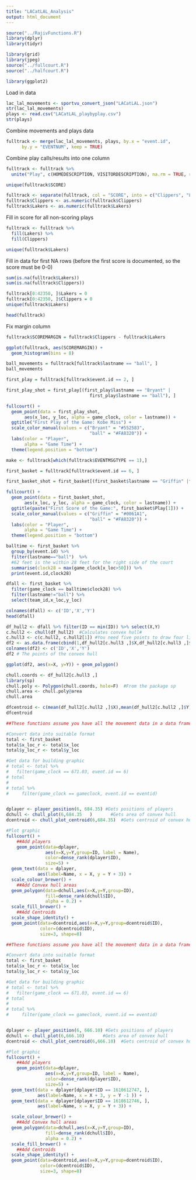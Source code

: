 ```yaml
---
title: "LACatLAL_Analysis"
output: html_document
---
```


```r
source("../RajivFunctions.R")
library(dplyr)
library(tidyr)

library(grid)
library(jpeg)
source("../fullcourt.R")
source("../halfcourt.R")

library(ggplot2)
```

Load in data
```r
lac_lal_movements <- sportvu_convert_json("LACatLAL.json")
str(lac_lal_movements)
plays <- read.csv("LACatLAL_playbyplay.csv")
str(plays)
```

Combine movements and plays data 
```r
fulltrack <- merge(lac_lal_movements, plays, by.x = "event.id",
      by.y = "EVENTNUM", keep = TRUE)
```

Combine play calls/results into one column
```r
fulltrack <- fulltrack %>%
  unite("Play", c(HOMEDESCRIPTION, VISITORDESCRIPTION), na.rm = TRUE, remove = FALSE)
```


```r
unique(fulltrack$SCORE)

fulltrack <- separate(fulltrack, col = "SCORE", into = c("Clippers", "Lakers"), sep = "-")
fulltrack$Clippers <- as.numeric(fulltrack$Clippers)
fulltrack$Lakers <- as.numeric(fulltrack$Lakers)
```

Fill in score for all non-scoring plays

```r
fulltrack <- fulltrack %>% 
  fill(Lakers) %>%
  fill(Clippers)

unique(fulltrack$Lakers)
```

Fill in data for first NA rows (before the first score is documented, so the score must be 0-0)

```r
sum(is.na(fulltrack$Lakers))
sum(is.na(fulltrack$Clippers))

fulltrack[0:42350, ]$Lakers = 0
fulltrack[0:42350, ]$Clippers = 0
unique(fulltrack$Lakers)

head(fulltrack)
```

Fix margin column

```r
fulltrack$SCOREMARGIN = fulltrack$Clippers - fulltrack$Lakers

ggplot(fulltrack, aes(SCOREMARGIN)) +
  geom_histogram(bins = 8)
```

```r
ball_movements = fulltrack[fulltrack$lastname == "ball", ]
ball_movements
```

```r
first_play = fulltrack[fulltrack$event.id == 2, ]

first_play_shot = first_play[(first_play$lastname == "Bryant" |
                                first_play$lastname == "ball"), ]

fullcourt() + 
  geom_point(data = first_play_shot, 
       aes(x_loc, y_loc, alpha = game_clock, color = lastname)) +
  ggtitle("First Play of the Game: Kobe Miss") +
  scale_color_manual(values = c("Bryant" = "#552583",
                                "ball" = "#FA8320")) +
  labs(color = "Player",
       alpha = "Game Time") +
  theme(legend.position = "bottom")
```



```r
make <- fulltrack[which(fulltrack$EVENTMSGTYPE == 1),]

first_basket = fulltrack[fulltrack$event.id == 6, ]

first_basket_shot = first_basket[(first_basket$lastname == "Griffin" |first_basket$lastname == "ball"), ]

fullcourt() + 
  geom_point(data = first_basket_shot, 
       aes(x_loc, y_loc, alpha = game_clock, color = lastname)) +
  ggtitle(paste("First Score of the Game:", first_basket$Play[1])) +
  scale_color_manual(values = c("Griffin" = "#0061A1",
                                "ball" = "#FA8320")) +
  labs(color = "Player",
       alpha = "Game Time") +
  theme(legend.position = "bottom")


```



```r
balltime <- first_basket %>% 
  group_by(event.id) %>% 
  filter(lastname=="ball")  %>% 
  #62 feet is the within 28 feet for the right side of the court
  summarise(clock28 = max(game_clock[x_loc>50])) %>% 
  print(event.id,clock28)

dfall <- first_basket %>% 
  filter(game_clock == balltime$clock28) %>% 
  filter(lastname!="ball") %>% 
  select(team_id,x_loc,y_loc)

colnames(dfall) <- c('ID','X','Y')
head(dfall)
```

```r
df_hull2 <- dfall %>% filter(ID == min(ID)) %>% select(X,Y)
c.hull2 <- chull(df_hull2)  #Calculates convex hull#
c.hull3 <- c(c.hull2, c.hull2[1]) #You need five points to draw four line segments, so we add the first set of points at the end
df2 <- as.data.frame(cbind(1,df_hull2[c.hull3 ,]$X,df_hull2[c.hull3 ,]$Y))
colnames(df2) <- c('ID','X','Y')
df2 # The points of the convex hull

ggplot(df2, aes(x=X, y=Y)) + geom_polygon()  

```

```r
chull.coords <- df_hull2[c.hull3 ,]
library(sp)
chull.poly <- Polygon(chull.coords, hole=F)  #From the package sp
chull.area <- chull.poly@area
chull.area

dfcentroid <- c(mean(df_hull2[c.hull2 ,]$X),mean(df_hull2[c.hull2 ,]$Y))
dfcentroid 
```




```r
##These functions assume you have all the movement data in a data frame called total

#Convert data into suitable format
total <- first_basket
total$x_loc_r <- total$x_loc
total$y_loc_r <- total$y_loc

#Get data for building graphic
# total <- total %>% 
#   filter(game_clock == 671.03, event.id == 6)
# total
# 
# total %>% 
#     filter(game_clock == gameclock, event.id == eventid)


dplayer <- player_position(6, 684.35) #Gets positions of players
dchull <- chull_plot(6,684.35	)       #Gets area of convex hull
dcentroid <- chull_plot_centroid(6,684.35)  #Gets centroid of convex hull

```

```r
#Plot graphic
fullcourt() + 
    ##Add players
    geom_point(data=dplayer,
               aes(x=X,y=Y,group=ID, label = Name),
               color=dense_rank(dplayer$ID),
               size=5) +
  geom_text(data = dplayer, 
            aes(label=Name, x = X, y = Y + 3)) + 
  scale_colour_brewer() +
    ##Add Convex hull areas
  geom_polygon(data=dchull,aes(x=X,y=Y,group=ID),
               fill=dense_rank(dchull$ID),
               alpha = 0.2) + 
  scale_fill_brewer() + 
    ##Add Centroids
  scale_shape_identity() +
  geom_point(data=dcentroid,aes(x=X,y=Y,group=dcentroid$ID),
             color=(dcentroid$ID),
             size=3, shape=8) 
```


```r
##These functions assume you have all the movement data in a data frame called total

#Convert data into suitable format
total <- first_basket
total$x_loc_r <- total$x_loc
total$y_loc_r <- total$y_loc

#Get data for building graphic
# total <- total %>% 
#   filter(game_clock == 671.03, event.id == 6)
# total
# 
# total %>% 
#     filter(game_clock == gameclock, event.id == eventid)


dplayer <- player_position(6, 666.10) #Gets positions of players
dchull <- chull_plot(6,666.10)       #Gets area of convex hull
dcentroid <- chull_plot_centroid(6,666.10)  #Gets centroid of convex hull

```

```r
#Plot graphic
fullcourt() + 
    ##Add players
    geom_point(data=dplayer,
               aes(x=X,y=Y,group=ID, label = Name),
               color=dense_rank(dplayer$ID),
               size=5) +
  geom_text(data = dplayer[dplayer$ID == 1610612747, ], 
            aes(label=Name, x = X + 3, y = Y -1 )) +
  geom_text(data = dplayer[dplayer$ID == 1610612746, ], 
            aes(label=Name, x = X, y = Y + 3)) + 

  scale_colour_brewer() +
    ##Add Convex hull areas
  geom_polygon(data=dchull,aes(x=X,y=Y,group=ID),
               fill=dense_rank(dchull$ID),
               alpha = 0.2) + 
  scale_fill_brewer() + 
    ##Add Centroids
  scale_shape_identity() +
  geom_point(data=dcentroid,aes(x=X,y=Y,group=dcentroid$ID),
             color=(dcentroid$ID),
             size=3, shape=8)
```
